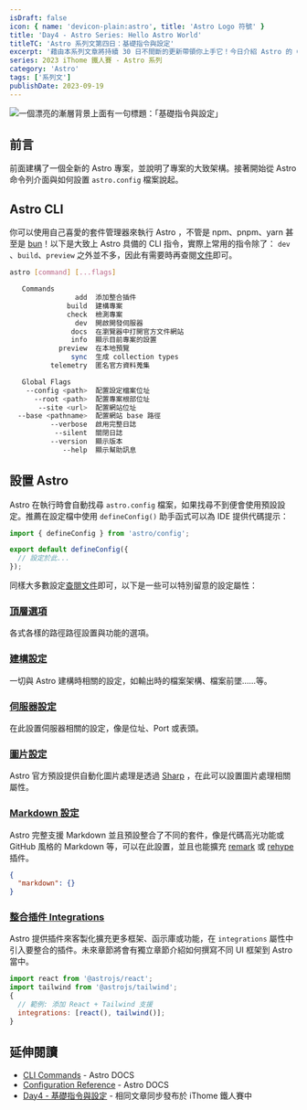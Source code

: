 ```yaml
---
isDraft: false
icon: { name: 'devicon-plain:astro', title: 'Astro Logo 符號' }
title: 'Day4 - Astro Series: Hello Astro World'
titleTC: 'Astro 系列文第四日：基礎指令與設定'
excerpt: '藉由本系列文章將持續 30 日不間斷的更新帶領你上手它！今日介紹 Astro 的 CLI 指令與設置 `astro.config` 檔案。你可以使用自己喜愛的套件管理器來執行 Astro ，不管是 npm、pnpm、yarn 甚至是 bun。'
series: 2023 iThome 鐵人賽 - Astro 系列
category: 'Astro'
tags: ['系列文']
publishDate: 2023-09-19
---
```


![一個漂亮的漸層背景上面有一句標題：「基礎指令與設定」](./day4-command-and-config.webp)

## 前言

前面建構了一個全新的 Astro 專案，並說明了專案的大致架構。接著開始從 Astro 命令列介面與如何設置 `astro.config` 檔案說起。

## Astro CLI

你可以使用自己喜愛的套件管理器來執行 Astro ，不管是 npm、pnpm、yarn 甚至是 [bun](https://docs.astro.build/en/recipes/bun/)！以下是大致上 Astro 具備的 CLI 指令，實際上常用的指令除了： `dev` 、`build`、`preview` 之外並不多，因此有需要時再查閱[文件](https://docs.astro.build/en/reference/cli-reference)即可。

```bash
astro [command] [...flags]

   Commands
                add  添加整合插件
              build  建構專案
              check  檢測專案
                dev  開啟開發伺服器
               docs  在瀏覽器中打開官方文件網站
               info  顯示目前專案的設置
            preview  在本地預覽
               sync  生成 collection types
          telemetry  匿名官方資料蒐集

   Global Flags
    --config <path>  配置設定檔案位址
      --root <path>  配置專案根部位址
       --site <url>  配置網站位址
  --base <pathname>  配置網站 base 路徑
          --verbose  啟用完整日誌
           --silent  關閉日誌
          --version  顯示版本
             --help  顯示幫助訊息
```

## 設置 Astro

Astro 在執行時會自動找尋 `astro.config` 檔案，如果找尋不到便會使用預設設定。推薦在設定檔中使用 `defineConfig()` 助手函式可以為 IDE 提供代碼提示：

```jsx
import { defineConfig } from 'astro/config';

export default defineConfig({
  // 設定於此...
});
```

同樣大多數設定[查閱文件](https://docs.astro.build/en/reference/configuration-reference/)即可，以下是一些可以特別留意的設定屬性：

### [頂層選項](https://docs.astro.build/en/reference/configuration-reference/#top-level-options)

各式各樣的路徑路徑設置與功能的選項。

### [建構設定](https://docs.astro.build/en/reference/configuration-reference/#build-options)

一切與 Astro 建構時相關的設定，如輸出時的檔案架構、檔案前墜……等。

### [伺服器設定](https://docs.astro.build/en/reference/configuration-reference/#server-options)

在此設置伺服器相關的設定，像是位址、Port 或表頭。

### [圖片設定](https://docs.astro.build/en/reference/configuration-reference/#image-options)

Astro 官方預設提供自動化圖片處理是透過 [Sharp](https://sharp.pixelplumbing.com/) ，在此可以設置圖片處理相關屬性。

### [Markdown 設定](https://docs.astro.build/en/reference/configuration-reference/#markdown-options)

Astro 完整支援 Markdown 並且預設整合了不同的套件，像是代碼高光功能或 GitHub 風格的 Markdown 等，可以在此設置，並且也能擴充 [remark](https://docs.astro.build/en/reference/configuration-reference/#markdownremarkplugins) 或 [rehype](https://docs.astro.build/en/reference/configuration-reference/#markdownrehypeplugins) 插件。

```json
{
  "markdown": {}
}
```

### [整合插件 Integrations](https://docs.astro.build/en/reference/configuration-reference/#integrations)

Astro 提供插件來客製化擴充更多框架、函示庫或功能，在 `integrations` 屬性中引入要整合的插件。未來章節將會有獨立章節介紹如何撰寫不同 UI 框架到 Astro 當中。

```javascript
import react from '@astrojs/react';
import tailwind from '@astrojs/tailwind';
{
  // 範例: 添加 React + Tailwind 支援
  integrations: [react(), tailwind()];
}
```

## 延伸閱讀

- [CLI Commands](https://docs.astro.build/en/reference/cli-reference/) - Astro DOCS
- [Configuration Reference](https://docs.astro.build/en/reference/configuration-reference/) - Astro DOCS
- [Day4 - 基礎指令與設定](https://ithelp.ithome.com.tw/articles/10321590) - 相同文章同步發布於 iThome 鐵人賽中
